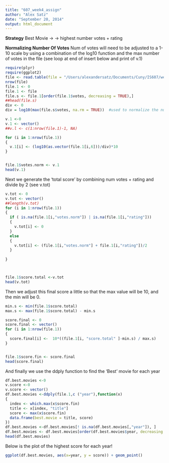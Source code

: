 ```yaml
---
title: "607_week4_assign"
author: "Alex Satz"
date: "September 20, 2014"
output: html_document
---
```


**Strategy**
Best Movie -> -> highest number votes + rating


**Normalizing Number Of Votes**
Num of votes will need to be adjusted to a 1-10 scale by using a 
combination of the log10 function and the max number of votes in the file 
(see loop at end of insert below and print of v.1)

```r
require(plyr)
require(ggplot2)
file <- read.table(file = "/Users/alexandersatz/Documents/Cuny/IS607/week4/movies.tab", quote = "", fill = TRUE, sep = "\t", header = TRUE, stringsAsFactors = TRUE)
nrow(file)
file.1 <- 0
file.1 <- file
file.s <- file.1[order(file.1$votes, decreasing = TRUE),]
##head(file.s)
div <- 0
div = log10(max(file.s$votes, na.rm = TRUE))  #used to normalize the num of votes

v.1 <-0
v.1 <- vector()
##v.l <- c(1:nrow(file.1)-1, NA)

for (i in 1:nrow(file.1))
{
  v.1[i] <- (log10(as.vector(file.1[i,6]))/div)*10
}


file.1$votes.norm <- v.1 
head(v.1)

```

Next we generate the 'total score' by combining num votes + rating and divide by 2 (see v.tot)
```r
v.tot <- 0
v.tot <- vector()
##length(v.tot)
for (i in 1:nrow(file.1))
{
  if ( is.na(file.1[i,"votes.norm"]) | is.na(file.1[i,"rating"]))
  {
    v.tot[i] <- 0
  }
  else
  {
    v.tot[i] <- (file.1[i,"votes.norm"] + file.1[i,"rating"])/2
  }
  
}



file.1$score.total <-v.tot
head(v.tot)

```

Then we adjust this final score a little so that the max value will be 10, and the min will be 0.

```r
min.s <- min(file.1$score.total)
max.s <- max(file.1$score.total) - min.s

score.final <- 0
score.final <- vector()
for (i in 1:nrow(file.1))
{
  score.final[i] <-  10*((file.1[i, "score.total" ]-min.s) / max.s)
}


file.1$score.fin <- score.final
head(score.final)

```

And finally we use the ddply function to find the 'Best' movie for each year

```r
df.best.movies <-0
v.score <-0
v.score <- vector()
df.best.movies <-ddply(file.1,c ("year"),function(x)
{
  index <- which.max(x$score.fin)
  title <- x[index, "title"] 
  score <- max(x$score.fin)
  data.frame(best.movie = title, score)
})
df.best.movies <-df.best.movies[! is.na(df.best.movies[,"year"]), ]
df.best.movies <- df.best.movies[order(df.best.movies$year, decreasing = TRUE),]
head(df.best.movies)

```

Below is the plot of the highest score for each year!

```r
ggplot(df.best.movies, aes(x=year, y = score)) + geom_point()
```


